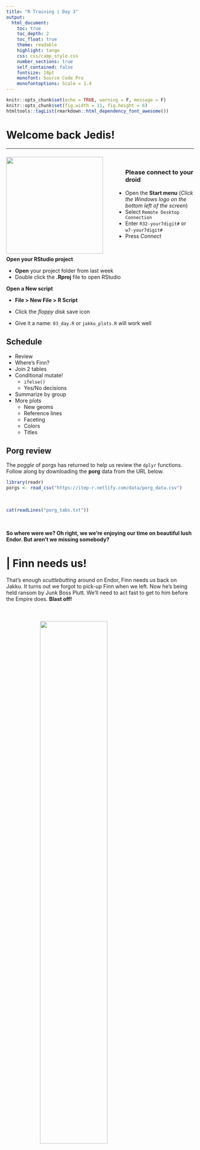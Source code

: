 ```yaml
---
title: "R Training | Day 3"
output: 
  html_document:
    toc: true
    toc_depth: 2
    toc_float: true
    theme: readable
    highlight: tango
    css: css/camp_style.css
    number_sections: true
    self_contained: false
    fontsize: 18pt
    monofont: Source Code Pro
    monofontoptions: Scale = 1.4
---
```



```r
knitr::opts_chunk$set(echo = TRUE, warning = F, message = F)
knitr::opts_chunk$set(fig.width = 11, fig.height = 6) 
htmltools::tagList(rmarkdown::html_dependency_font_awesome())
```

# Welcome back Jedis! {-}
<hr>

![](images/day3_sq.png){width="260" style="float: left; margin-right: 60px; margin-top: 8px;"}

<br>

### Please connect to your droid {-}

- Open the __Start menu__  (_Click the Windows logo on the bottom left of the screen_)
- Select ` Remote Desktop Connection `
- Enter ` R32-your7digit# ` or ` w7-your7digit# `
- Press _Connect_

<br>

__Open your RStudio project__

- __Open__ your project folder from last week
- Double click the __.Rproj__ file to open RStudio

__Open a New script__

- __File > New File > R Script__

- Click the _floppy disk_ save icon
- Give it a name: `03_day.R` or `jakku_plots.R` will work well



## Schedule  {-}

<div class="well">

- Review
- Where's Finn?
- Join 2 tables
- Conditional mutate! 
    - `ifelse()`
    - Yes/No decisions
- Summarize by group
- More plots
    - New geoms
    - Reference lines
    - Faceting
    - Colors
    - Titles 
    
</div>   
    

## Porg review {-}

The _poggle_ of porgs has returned to help us review the `dplyr` functions. Follow along by downloading the __porg__ data from the URL below.

```r
library(readr)
porgs <- read_csv("https://itep-r.netlify.com/data/porg_data.csv")
```

<br>

```r
cat(readLines("porg_tabs.txt"))
```

<br>


__So where were we? Oh right, we we're enjoying our time on beautiful lush Endor. But aren't we missing somebody?__


# | Finn needs us! {-}

That's enough _scuttlebutting_ around on Endor, Finn needs us back on Jakku. It turns out we forgot to pick-up Finn when we left. Now he's being held ransom by Junk Boss Plutt. We'll need to act fast to get to him before the Empire does. __Blast off!__ 

<br>

![](images/finn_run.gif){style="margin-left: 18%; width: 60%; margin-top: 6px;"}

<br>


# More data {-}

<div class="tip"> 
<h3 style="margin-top: 13px;"> Update from BB8! </h3>

BB8 was busy on our flight back to Jakku, and was able to recover a __full__ set of scrap records from the notorious Unkar Plutt. Let's take a look.


```r
library(readr)
library(dplyr)

# Read in the full scrap database
scrap <- read_csv("https://itep-r.netlify.com/data/starwars_scrap_jakku_full.csv")
```
</div>

<br>

# | Jakku re-visited
<hr>

Okay, so we're back on the ol' dust bucket. Let's try not to forget anything while were here this time. We're quickly running out of friends on this planet.

## A scrappy ransom {-}

Mr. Baddy Plutt is demanding __10,000 items__ of scrap for Finn. Sounds expensive, but lucky for us he didn't clarify the exact items. Let's find the scrap that weighs the least per shipment and try to make this transaction as light as possible. 

Take a look at our __NEW__ scrap data and see if we have the weight of all the items.

```r
# What unit types are in the data?
unique(scrap$units)
```

__Or return results as a data frame__
```r
distinct(scrap, units)
```

<br>


_Hmmm...._ So how much does a cubic yard of `Hull Panel` weigh? 

_A lot? 32? Maybe..._ 

I think we're going to need some more data. 

<br>

<div class="tip">
__"Hey BB8!"__ 

__"Please do your magic data finding thing."__

</div>

## Get the weights {-}

![](images/rey_bb8.jpg){align="right" style="width: 35%; margin-top: 0px; margin-left: 15px; margin-right: 0px;"}

It took a while, but with a few droid bribes BB8 was able to track down a _Weight conversion table_ from his old droid buddies. Our current data shows the total cubic yards for some scrap shipments, but not how much the shipment weighs. 

### Read the weight conversion table {-}
```r
# The data's URL
convert_url <- "https://rtrain.netlify.com/data/conversion_table.csv"

# Read the conversion data
convert <- read_csv(convert_url)

head(convert, 3)
```

<br>

Stars! A cubic yard of `Hull Panel` weighs __641 lbs__. That's what I thought!

Let's join this new conversion table to the scrap data to make our calculations easier. To do that we need to make a new friend.

__Say "Hello" to `left_join()`!__  


# | Join tables

![](images/leftjoin_scrap.png){style="width: 55%; margin-left: 18%;"}

<br><br>
<hr>

`left_join()` works like a zipper and combines two tables based on one or more variables. It's called "left"-join because the entire table on the left side is retained. Anything that matches from the right table gets to join the party, but the rest will be ignored.


## Join 2 tables {-}

### `left_join(table1, table2, by = c("columns to join by"))` {-}

<br>


### Adding porg names {-}

Remember our porg friends? How rude of us not to share their names. __Wups!__

Here they are:

<div style="margin-left: 10px; margin-top: 24px; width: 37%; margin-bottom: 34px;">
![](images/porgs/porg_names_tbl.png)
</div>

<div style="clear: both;"></div>

__Hey now!__ That's not very helpful. Who's who? Let's join their names to the rest their data.

<br>


![](images/porgs/porg_join.png){style="width: 85%;"}

<br>

### __The result__ {-}

<div class="well">
![](images/porgs/porgs_and_names.png){style="width: 85%; max-width: 85%;"}
</div>

<br>

## Back to scrap land{-}

Let's apply our new `left_join()` skills to the scrap data.

<br>

### Join the conversion table to the scrap {-}

Look at the tables. What columns in both tables do we want to join __by__?


<br>

```r
scrap <- left_join(scrap, convert, 
                   by = c("item" = "item", "units" = "units"))
```

<br>

> Want to skimp on typing?

<br>

When the 2 tables share column names that are the same, `left_join()` will automatically search for matching columns. Nice! So the code below does the same as above.

```r
scrap <- left_join(scrap, convert)

head(scrap, 4)
```

```r
head(scrap, 4)
```

<br>

__Want more details?__ 

You can type `?left_join` to see all the arguments and options.

<br>

## Total pounds per shipment {-}

Let's mutate! 

Now that we have pounds per unit we can use `mutate` to calculate the total pounds for each shipment.

<br>

```r
scrap <- scrap %>% 
         mutate(total_pounds = amount * pounds_per_unit)
         
```

__Fill in the blank__
```r
scrap <- scrap %>% 
         mutate(total_pounds = amount *  _____________ )
         
```

<details>
<summary class = "btn_code">_Show code_</summary>
<p>
```r
scrap <- scrap %>% 
         mutate(total_pounds = amount * pounds_per_unit)
         
```
</p></details>


## Total price per shipment {-}

<div class="note">

### <i class="fa fa-bicycle" aria-hidden="true" style="color: green"></i> EXERCISE {-}

```r
source("insert_tabs.R")

tabs <- c("Total price", "Show hint", "Show code")

content <- c(Exercise = "<h4> Total price </h4>

We need to do some serious multiplication. We now have the total amount shipped in pounds, and the price per pound, but we want to know the total price for each transaction. 

How do we calculate that? 

code_start

# Calculate the total price for each shipment
scrap <- scrap %>% 
         mutate(credits = ________ * ________ )
         
code_end",

show_hint = '<h4> Total price </h4>

We need to do some serious multiplication. We now have the total amount shipped in pounds, and the price per pound, but we want to know the total price for each transaction. 

How do we calculate that?

code_start

# Calculate the total price for each shipment
scrap <- scrap %>% 
         mutate(credits = total_pounds  * ________ )

code_end',

show_code = '<h4> Total price </h4>

We need to do some serious multiplication. We now have the total amount shipped in pounds, and the price per pound, but we want to know the total price for each transaction. 

How do we calculate that?

code_start

# Calculate the total price for each shipment
scrap <- scrap %>% 
         mutate(credits = total_pounds * price_per_pound)
         
code_end')

tab_html <- add_tabs(tabs, content)

cat(paste0(tab_html, collapse = "\n"))
```

</div>

<br>

```r
# Calculate the total price for each shipment
scrap <- scrap %>% 
         mutate(credits = total_pounds * price_per_pound)
```


## Price per item {-}

__Great!__ Let's add one last column. We can divide the shipment's _credits_ by the _amount_ of items to get the `price_per_unit`.

```r
# Calculate the price per unit
scrap <- scrap %>% 
         mutate(price_per_unit = credits / amount)
```

<br>

<div class="note" style="line-height: 1.6;">

Data analysts often get asked summary questions such as:

- What's the highest or worst? 
- What's the lowest number? 
- Is that worse than average?
    - What's the average tonnage of scrap from Cratertown this year? 
- What city is making the most money?

</div>


### On to `summarize()`! {-}


# | `summarize()` this!
<hr>

![](images/summarize_diagram.png){width="500"}

`summarize()` allows you to apply a summary function like `median()` to a column and collapse your data down to a single row. To really dig into `summarize` you'll want to know some common summary functions, such as `sum()`, `mean()`, `median()`, `min()`, and `max()`.



## `sum()` {-}

Use `summarize()` and `sum()` to find the total credits of __all__ the scrap.

```r
summarize(scrap, total_credits = sum(credits))
```


## `mean()` {-}
Use `summarize()` and `mean()` to calculate the _mean_ `price_per_pound` in the scrap report.

```r
summarize(scrap, mean_price = mean(price_per_pound, na.rm = T))
```

<br>

> Note the `na.rm = TRUE` in the `mean()` function. This tells R to ignore empty cells or missing values that show up in R as `NA`. If you leave `na.rm` out, the _mean_ function will return 'NA' if it finds a missing value in the data.


## `median()` {-}
Use summarize to calculate the _median_ price_per_pound in the scrap report.

```r
summarize(scrap, median_price = median(price_per_pound, na.rm = T))
```

## `max()` {-}
Use summarize to calculate the _maximum_ price per pound any scrapper got for their scrap.

```r
summarize(scrap, max_price = max(price_per_pound, na.rm = T))
```

## `min()` {-}
Use summarize to calculate the _minimum_ price per pound any scrapper got for their scrap.

```r
summarize(scrap, min_price = min(price_per_pound, na.rm = T))
```

## `nth()` {-}
Use `summarize()` and `nth(Origin, 12)` to find the name of the Origin City that had the  _12th_ highest scrapper haul.   

_Hint: Use `arrange()` first._

```r
arrange(scrap, desc(credits)) %>% summarize(price_12 = nth(origin, 12))
```


## `quantile()` {-}

Quantiles are great for finding the upper or lower range of a column. Use the `quantile()` function to find the the 5th and 95th quantile of the prices.

```r

summarize(scrap, 
          price_5th_pctile  = quantile(price_per_pound, 0.05, na.rm = T),
          price_95th_pctile = quantile(price_per_pound, 0.95))
```


__Hint:__ Add `na.rm = T` to `quantile()`.

<br>

<div class="tip">

### <i class="fa fa-bicycle" aria-hidden="true" style="color: green"></i> EXERCISE {-}

Create a summary of the scrap data that includes 3 of the summary functions above. The following is one example.

```r
summary <- scrap %>% 
             summarize(max_credits      =  __________ ,
                       mean_credits     =  __________ ,
                       min_pounds       =  __________  )
                     
```

</div>

<br>


## `n()` {-}

`n()` stands for _count_. It has the smallest function name I know of, but is super useful.

Use summarize and `n()` to count the number of reported scrap records going to `Niima outpost`. 

<br>

__Hint:__ Use `filter()` first.

```r
niima_scrap <- filter(scrap, destination == "Niima Outpost") 
```


```r
niima_scrap <- summarize(niima_scrap, scrap_records = n())
```


<br>

Ok. That was fun. Now let's do a summary for Cratertown. And then for Blowback Town. And then for Tuanul. And then for...

<br>


### __Wait!__ {-}

> Do we really need to `filter` to the _origin_ city that we're interested in every single time? 
>
> How about you just give me the mean price for every _origin_ city. Then I could use that to answer a question about any city I want.
>
> Okay. Fine. It's time we talk about __`group_by()`.__ 
>


# | `group_by()`
<hr>

## The junk Capital of Jakku

> Which origin city had the most shipments of junk?

<br>

Use `group_by` with the column _origin_, and then use`summarize` to count the __number__ of records at each origin city. 

<br>

__Fill in the blank__
```r

scrap_shipments <- group_by(scrap, ______ ) %>% 
                     summarize(shipments =  ______ ) 

```

<details>
<summary class = "btn_code">_Show code_</summary>
<p>
```r

scrap_shipments <- group_by(scrap, origin ) %>% 
                     summarize(shipments =  n() ) 

```
</p></details>


<div class="quiz">
### Pop Quiz! {-}

__Which city had the most scrap shipments?__

<input type="radio"> _Tuanul_         <br> 
<input type="radio"> _Outskirts_      <br> 
<input type="radio"> _Reestki_        <br> 
<input type="radio"> _Cratertown_     <br> 
<br>

<details>
<summary class = "btn_code">_Show solution_</summary>

<p>
<i class="fa fa-check" aria-hidden="true" style="color: green;"></i> `Cratertown`  

_You've got the POWER!_

</p>
</details></div>


## Bargain hunters {-}

Who's selling goods for cheap? 

Use `group_by` with the column _origin_, and then use`summarize` to find the `mean(price_per_unit)` at each origin city. 


<details>
<summary class = "btn_code">_Show code_</summary>
<p>
```r

mean_prices <- group_by(scrap, origin) %>% 
                 summarize(mean_price = mean(price_per_unit, na.rm = T)) %>%
                 ungroup()

```
</p></details>

<br>


<details>
<summary class="btn_code_blue"> EXPLORE: Rounding digits </summary>

<div class="note" style="margin-top: -9px;">
<p>
You can round the prices to a certain number of digits using the `round()` function. We can finish by adding the `arrange()` function to sort the table by our new column.

```r

mean_prices <- group_by(scrap, origin) %>% 
                 summarize(mean_price       = mean(price_per_unit, na.rm = T),
                           mean_price_round = round(mean_price, digits = 2)) %>%  
                 arrange(mean_price_round) %>%
                 ungroup()

```

<br>


__Special note__ 

The `round()` function in R does not automatically round values ending in 5 up. Instead it uses scientific rounding, which rounds values ending in 5 to the nearest even number. So 2.5 rounded to the nearest whole number rounds down to 2, and 3.5 rounded to the nearest whole number rounds up 4.

</p>
</div>
</details>


<br>


<div class="tip">
### <i class="fa fa-user-astronaut" aria-hidden="true" style="color:#040707;"></i> Pro-tip! {-}

Ending with `ungroup()` is good practice. This prevents your data from staying grouped after the summarizing has been completed.
</div>


# | Save files
<hr>

Let's save the mean price summary table we created to a _CSV_. That way we can transfer it to a _droid courier_ for delivery to Rey. To save a data frame we use the `write_csv()` function from our favorite `readr` package. 

```r

# Write the file to your results folder
write_csv(mean_prices, "results/prices_by_origin.csv")

```

<br>

<div class="red-note">

##### <i class="fas fa-exclamation-triangle" style="color: #040707;"></i> __WARNING!__ {-}

By default, when saving files R will overwrite a file if the file already exists in the same folder. It will not ask for confirmation. To be safe, save processed data to a new folder called `results/` and not to your raw `data/` folder.

</div>


# | `ifelse()`

### `[If this thing is true]`, `"Do this"`, `"Otherwise do this"` {-}

<br>


![](images/yoda_lightsaber.jpg){style="width: 46%; margin-left: 26.5%; margin-top: -8px; margin-bottom: 12px;"}

<br>

Here's a handy `ifelse` statement to help you identify lightsabers.

<div class="well" style="margin-top: 10px:">
`ifelse( `__Is lightsaber__ <span style="color: green;">__GREEN__?</span>, __Yes!__ ` Then it's Yoda's,` __No!__ ` Then it's not Yoda's)`

</div>

<br>

Say you want to label all the porgs over _60 cm_ as tall, and everyone else as short. In other words, we want to add a column where the value depends on the value found in the height column. We use `ifelse()` for this.

Or maybe you have a list of prices for scrap, and you want to flag only the ones that cost less than 500 credits. 

## `mutate()` + `ifelse()` is powerful! {-}

![](images/yoda_rise_sm.png){style="width: 74%; margin-left: 12%"}

<br>


### On the cheap {-}

Bad news. We're on a budget people. Rey can't afford anything over 500 credits per item. 

Let's add a column that labels the items as "Cheap" __if__ the price is less than 500.

__Add an affordable column__
```r
library(dplyr)
library(readr)

# Add an affordable column
scrap <- scrap %>% 
         mutate(affordable = ifelse(price_per_unit < 500, "Cheap", "Expensive"))

```



<div class="tip">

#### <i class="fa fa-cogs" aria-hidden="true" style="color: green"></i> EXERCISE {-}

Use `filter()` to create a new `cheap_scrap` table.

</div>



<div class="quiz">
### Pop Quiz! {-}

__What is the cheapest item?__

<input type="radio"> _Black box_         <br> 
<input type="radio"> _Electrotelescope_  <br> 
<input type="radio"> _Atomic drive_      <br> 
<input type="radio"> _Enviro filter_     <br> 
<input type="radio"> _Main drive_        <br>
<br>

<details>
<summary class = "btn_code">_Show solution_</summary>

<p>
<i class="fa fa-check" aria-hidden="true" style="color: green;"></i> `Black box`  

_You win! _

</p>
</details></div>



<br>

> __CONGRATULATIONS__ of galactic proportions to you. 
>
>We now have a clean and tidy data set. If BB8 receives new data to append, we can re-run this script and in 5 seconds we'll have cleaned up data again!
>

<br>

# | Plots with _ggplot2_
<hr>

#### _Plot the data, Plot the data, Plot the data_ {-}

<br>

![](images/ggplot2_hex.png){align="right" width="180" style="margin-right: 70px; margin-top: -124px;"}


## The `ggplot()` sandwich {-}


![](images/auto_plot.gif){style="margin-top: -22px; margin-left: -40px; max-width: 110%;"}

<h5 style="font-size: 28px; font-weight: bold; margin-top: -42px;"> A `ggplot` has 3 ingredients. </h5>


## 1. The base plot {-}
```r
library(ggplot2)
```


```r
library(dplyr)
library(readr)

# Read in the conversion data
convert <- read_csv("https://rtrain.netlify.com/data/conversion_table.csv")

# Read in scrap data
scrap <- read_csv("https://itep-r.netlify.com/data/starwars_scrap_jakku_full.csv")

# Join the scrap to the conversion table
scrap <- left_join(scrap, convert)

# Calculate the total price
scrap <- scrap %>% 
         mutate(total_pounds = amount * pounds_per_unit,
                credits      = total_pounds * price_per_pound)

# Calculate the price per unit
scrap <- scrap %>% 
         mutate(price_per_unit = credits / amount)


```

```r
ggplot(scrap)
```

<br>

> we load the package `library (ggplot2)`, but the function to make a plot is `ggplot(scrap)`. 


## 2. The the X, Y _aesthetics_  {-}

The _aesthetics_ assign the components from the data that you want to use in the chart. These also determine the dimensions of the plot.

```r
ggplot(scrap, aes(x = origin, y = credits)) 
```


## 3. The layers or _geometries_  {-}
```r
ggplot(scrap, aes(x = origin, y = credits)) + geom_point()
```

<br>

<div class="tip">
#### <i class="fa fa-cogs" aria-hidden="true" style="color: green"></i> EXERCISE {-}

Try making a scatterplot of any two columns.

_Hint: Numeric variables will be more informative._

```r
ggplot(scrap, aes(x = column1, y = column2 )) + geom_point()
```
</div>


## Colors {-}
<hr>


Now let's use color to show the destination of the scrap
```r
ggplot(scrap, aes(x = origin, y = credits, color = destination)) +
  geom_point()
```


## Columns charts {-}

Yikes! That point chart had too much detail. Let's make a column chart and add up the sales to make it easier to understand. Note that we used `fill =` instead of `color =`. Try using color instead and see what happens.


```r
ggplot(scrap, aes(x = origin, y = credits, fill = destination)) +
  geom_col()
```

<br>

We can change the position of the bars to make it easier to compare sales by destination for each origin. For that we'll use the -- _drum roll please_ -- `position` argument. Remember, you can use `help(geom_col)` to learn about the different options for that type of plot. 

```r
ggplot(scrap, aes(x = origin, y = credits, fill = destination)) +
  geom_col(position = "dodge")
```



<div class="tip">

### <i class="fa fa-user-bicycle" aria-hidden="true" style="color:#040707;"></i> EXERCISE {-}

An easy way to experiment with colors is to add layers like `+ scale_fill_viridis()` or `+ scale_fill_brewer()` to your plot, which will link to RcolorBrewer so you can have accessible color schemes.

Try adding one of thse to your column plot above.

</div>


## Facet wrap {-}

Does the chart feel crowded to you? Let's use `facet wrap` to put each origin in a separate chart.

```r
ggplot(scrap, aes(x = origin, y = credits, fill = destination)) +
  geom_col(position = "dodge") +
  facet_wrap("destination")
```


# It's Finn time

Seriously. Let's pay that ransom already. 

> __Where should we go to get our 10,000 Black boxes?__

<br>

__Step 1:__ Filter the scrap data to only `Black box`.

```r
cheap_scrap <- filter(scrap, ______    ==   _____   )

```

```r
cheap_scrap <- filter(scrap,item    ==   "Black box"  )
```

<br>

__Step 2:__ Make a `geom_col()` plot of the total pounds of Black boxes shipped to each destination. 

```r

ggplot(cheap_scrap, aes(x =   , y =    ) ) + 
   geom_

```

<details>
<summary class = "btn_code">_Show code_</summary>

<div class="quiz" style="margin-top: -9px;">
<p>

```r
ggplot(cheap_scrap, aes(x = destination, y = total_pounds) ) + 
   geom_col()

```

</p></div></details>



<div class="quiz">
### Pop Quiz! {-}

__Which destination has the most pounds of the cheapest item?__

<input type="radio"> _Trade caravan_  <br> 
<input type="radio"> _Niima Outpost_  <br> 
<input type="radio"> _Raiders_        <br> 
<br>

<details>
<summary class = "btn_code">_Show solution_</summary>

<p>
<i class="fa fa-check" aria-hidden="true" style="color: green;"></i> `Raiders`  

_Woop! Go get em! So long Jakku - see you never!_

</p>
</details></div>


<br><br>


# <i class="fa fa-star" aria-hidden="true" style="color: gold"></i> CONCATULATIONS! <i class="fa fa-star" aria-hidden="true" style="color: gold"></i> {-}
<hr>

> __Clap your hands. You have earned a great award.__


<br>


# | Plot extras
<hr>

## Themes {-}

Want to shake up the appearance of your plots? `ggplot2` uses `theme` functions to change the general appearance of a plot. Try some different themes out. Here's `theme_dark()`.

```r
ggplot(scrap, aes(x = origin, y = credits, fill = destination)) +
  geom_col(position = "dodge") +
  facet_wrap("destination") +
  theme_dark()
```


## Labels {-}

You can set the axis and title labels using the `labs` function.

```r
ggplot(scrap, aes(x = origin, y = credits, fill = destination)) +
  geom_col(position = "dodge") +
  facet_wrap("destination") +
  labs(title    = "Scrap sales by origin and destination", 
       subtitle = "Planet Jakku",
       x        = "Origin", 
       y        = "Total sales",
       caption  = "Data gracefully provided by BB8")
```

<br>


## Drop ` 1.0e+10` scientific notation {-}

Is your boss scared of scientific notation? To hide it we can use `options(scipen = 999)`. Note that this is a general setting in R. Once you use `options(scipen = 999)` in your current session you won't have to use it again. Like loading a package, you only need to run the line once when you start RStudio.

<br>

```r
options(scipen = 999)

ggplot(scrap, aes(x = origin, y = credits, fill = destination)) +
  geom_col(position = "dodge") +
  facet_wrap("destination") +
  theme_bw() +
  labs(title = "Scrap sales by origin and destination", 
       x     = "Origin", 
       y     = "Total sales")
```

<br>

<div class="note">
__CHALLENGE__

Let's say we don't like printing so many zeros and want the labels to be in __Millions__ of credits. How can you make it happen?

<br>

<details><summary> [Click here for a HINT] </summary>
<p>

_Sorry, the hint is missing. You're on your own._

</p>
</details>

</div>


<br>


<div class="tip">

### <i class="fa fa-bicycle" aria-hidden="true" style="color: green"></i> EXERCISE {-}

Be brave and make a boxplot. We've covered how to do a scatterplot with `geom_point` and a bar chart with `geom_col`, but how would you make a boxplot showing the prices at each destination? You're on your own here. Feel free to add `color` ,`facet_wrap`, `theme`, and `labs` to your boxplots. 

_May the force be with you._
</div>


## Save plots {-}

You've hopefully made some plots you're proud of, so let's learn to save them so we can cherish them forever. There's a function called `ggsave` to do just that. How do we `ggsave` our plots? HELP! Let's type `help(ggsave)`.

```r
# Get help
help(ggsave)
?ggsave

# Copy and paste the r code of your favorite plot here
ggplot(data, aes()) +
   .... +
   ....


# Save your plot to a png file of your choosing
ggsave("your_results_folder/plot_name.png")
```


<br>


### <i class="fa fa-user-astronaut" aria-hidden="true" style="color:#040707;"></i> Pro-tip! {-}
<div class="note">

Sometimes you may want to make a plot and save it for later. For that, you give your plot a name. Any name will do.

```r

# The ggplot you want to save
my_plot <- ggplot(...)
  
# The name of the file the chart will be saved to.
where_to_save_it <- "___.png"

# Save it!
ggsave(filename = where_to_save_it, plot = my_plot)
```

<br>

_Learn more about saving plots at_ [http://stat545.com/](http://stat545.com/block017_write-figure-to-file.html)

<br>

</div>




# | Glossary

__Table of `aesthetics`__

| aes()         |    
|:--------------|  
| `x = `        |     
| `y = `        |      
| `alpha = `    |     
| `fill = `     |      
| `color = `    |    
| `size = `     |     
| `linetype = ` |      


<br>

__Table of `geoms`__

![](images/geoms_1var.png)

![](images/geoms_diagram.png)

<br>

__Table of `themes`__

You can customize the look of your plot by adding a `theme()` function.

![](images/ggplot_themes.png)



# Homeworld training {-}

![](images/porg.png){style="float: right; margin-top: -34px;"}

1. Load one of the data sets below into R
    - Porg contamination on Ahch-To
        - `https://rtrain.netlify.com/data/porg_samples.csv`
    - Planet Endor air samples
        - `https://rtrain.netlify.com/data/air_endor.csv`
    - Or use data from a recent project of yours   


2. Create 2 plots using the data.


3. _If you make something really_ __strange__. _Feel free to share! Consider it art and keep going._ 


<div class="note">

### <i class="fa fa-user-astronaut" aria-hidden="true" style="color:#040707;"></i> Pro-tip! {-}

When you add more layers using `+` remember to place it at the end of each line.

```r
# This will work
ggplot(scrap, aes(x = origin, y = credits)) +
  geom_point()

# So will this
ggplot(scrap, aes(x = origin, y = credits)) + geom_point()

# But this won't
ggplot(scrap, aes(x = origin, y = credits))
  + geom_point()

```

</div>

<br><br>

<details>
<summary class = "btn_code"><h4> <i class="far fa-question-circle" aria-hidden="true"></i> Plots Q+A </h4> </summary>
<div class="quiz" style="margin-top: -9px; background-color: white; font-size: 16px;">
<p>
<br>

- How to modify the gridlines behind your chart?
    - Try the different themes at the end of this lesson: `theme_light()` or `theme_bw()`
    - Or modify the color and size with `theme(panel.grid.minor = element_line(colour = "white", size = 0.5))`
    - There's even `theme_excel()`
- How do you set the x and y scale manually?
    - Here is an example with a scatter plot: `ggplot() + geom_point() + xlim(beginning, end) + ylim(beginning, end)`
    - __Warning:__ Values above or below the limits you set will not be shown. This is another great way to lie with data. 
- How do you get rid of the legend if you don't need it?
    - `geom_point(aes(color = facility_name), show.legend = FALSE)`
    - The [R Cookbook](http://www.cookbook-r.com/Graphs/Legends_(ggplot2)/) shows a number of ways to get rid of legends.
- I only like dashed lines. How do you change the linetype to a _dashed_ line? 
    - `geom_line(aes(color = facility_name), linetype = "dashed")`
    - You can also try `"dotted"` and `"dotdash"`, or even`"twodash"`
  
- How many colors are there in R? How does R know `hotpink` is a color?
    - There is an [R color cheatsheet](https://www.nceas.ucsb.edu/~frazier/RSpatialGuides/colorPaletteCheatsheet.pdf)  
    - As well as a list of [R color names](http://www.r-graph-gallery.com/42-colors-names/)
    - `library(viridis)` provides some great default color palettes for charts and maps.
    - This [Color web tool](http://colorbrewer2.org/#type=sequential&scheme=BuGn&n=3) has palette ideas and color codes you can use in your plots
- Keyboard shortcuts for RStudio
    - There is a [Shortcut cheatsheet](https://www.rstudio.com/wp-content/uploads/2016/01/rstudio-IDE-cheatsheet.pdf)
    - In RStudio you can go to _Help_ > _Keyboard Shortcuts Help_

</p>
</div></details>


<br>

# <i class="fa fa-rocket" aria-hidden="true"></i> Return to [Homebase](index.html) {-}

<br>
